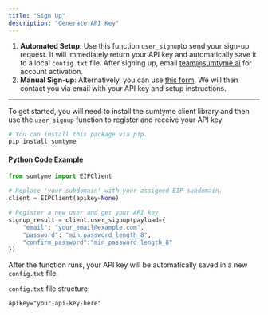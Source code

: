 ```yaml
---
title: "Sign Up"
description: "Generate API Key"
---
```


1. **Automated Setup**: Use this function `user_signup`to send your sign-up request. It will immediately return your API key and automatically save it to a local `config.txt` file. After signing up, email [team@sumtyme.ai](mailto:team@sumtyme.ai) for account activation.
2. **Manual Sign-up**: Alternatively, you can use [this form](https://tally.so/r/nWvBEQ). We will then contact you via email with your API key and setup instructions.

---

To get started, you will need to install the sumtyme client library and then use the `user_signup` function to register and receive your API key.

```python
# You can install this package via pip.
pip install sumtyme
```

#### Python Code Example

```python
from sumtyme import EIPClient

# Replace 'your-subdomain' with your assigned EIP subdomain.
client = EIPClient(apikey=None)

# Register a new user and get your API key
signup_result = client.user_signup(payload={
    "email": "your_email@example.com",
    "password": "min_password_length_8",
    "confirm_password":"min_password_length_8"
})
```

After the function runs, your API key will be automatically saved in a new `config.txt` file.

`config.txt` file structure:

```dotenv
apikey="your-api-key-here"
```